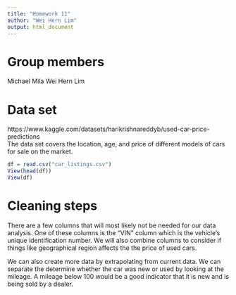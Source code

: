 ```yaml
---
title: "Homework 11"
author: "Wei Hern Lim"
output: html_document
--- 
```


# Group members  
Michael Mila
Wei Hern Lim

# Data set
https://www.kaggle.com/datasets/harikrishnareddyb/used-car-price-predictions  
The data set covers the location, age, and price of different models of cars for sale on the market. 

```r
df = read.csv("car_listings.csv")
View(head(df))
View(df)
```

# Cleaning steps
There are a few columns that will most likely not be needed for our data analysis. One of these columns is the "VIN" column which is the vehicle's unique identification number. We will also combine columns to consider if things like geographical region affects the the price of used cars. 

We can also create more data by extrapolating from current data. We can separate the determine whether the car was new or used by looking at the mileage. A mileage below 100 would be a good indicator that it is new and is being sold by a dealer.
